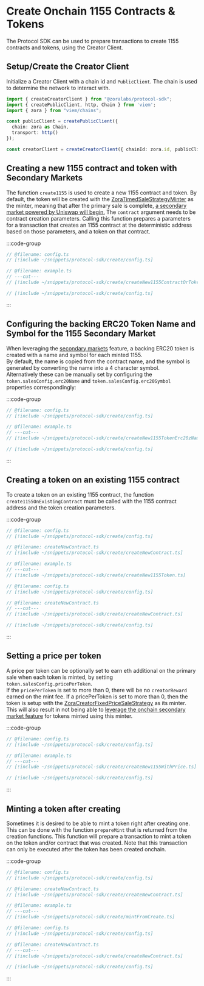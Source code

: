 # Create Onchain 1155 Contracts & Tokens

The Protocol SDK can be used to prepare transactions to create 1155 contracts and tokens, using the Creator Client.

## Setup/Create the Creator Client

Initialize a Creator Client with a chain id and `PublicClient`. The chain is used to determine the network to interact with.

```ts twoslash
import { createCreatorClient } from "@zoralabs/protocol-sdk";
import { createPublicClient, http, Chain } from 'viem';
import { zora } from "viem/chains";

const publicClient = createPublicClient({ 
  chain: zora as Chain, 
  transport: http() 
});

const creatorClient = createCreatorClient({ chainId: zora.id, publicClient });
```

## Creating a new 1155 contract and token with Secondary Markets

The function `create1155` is used to create a new 1155 contract and token. By default, the token will be created with the [ZoraTimedSaleStrategyMinter](https://github.com/ourzora/zora-protocol/blob/main/packages/erc20z/src/minter/ZoraTimedSaleStrategyImpl.sol)
as the minter, meaning that after the primary sale is complete, [a secondary market powered by Uniswap will begin.](https://support.zora.co/en/articles/2519873)
The `contract` argument needs to be contract creation parameters.  Calling this function prepares a parameters for a transaction
that creates an 1155 contract at the deterministic address based on those parameters, and a token on that contract.



:::code-group

```ts twoslash [example.ts]
// @filename: config.ts
// [!include ~/snippets/protocol-sdk/create/config.ts]

// @filename: example.ts
// ---cut---
// [!include ~/snippets/protocol-sdk/create/createNew1155ContractOrToken.ts]
```

```ts twoslash [config.ts]
// [!include ~/snippets/protocol-sdk/create/config.ts]
```

:::

## Configuring the backing ERC20 Token Name and Symbol for the 1155 Secondary Market

When leveraging the [secondary markets](https://support.zora.co/en/articles/2519873) feature, a backing ERC20 token is created with a name and symbol for each minted 1155.  
By default, the name is copied from the contract name, and the symbol is generated by converting the name into a 4 character symbol.  
Alternatively these can be manually set by configuring the `token.salesConfig.erc20Name` and `token.salesConfig.erc20Symbol` properties correspondingly:

:::code-group

```ts twoslash [example.ts]
// @filename: config.ts
// [!include ~/snippets/protocol-sdk/create/config.ts]

// @filename: example.ts
// ---cut---
// [!include ~/snippets/protocol-sdk/create/createNew1155TokenErc20zName.ts]
```

```ts twoslash [config.ts]
// [!include ~/snippets/protocol-sdk/create/config.ts]
```

:::


## Creating a token on an existing 1155 contract

To create a token on an existing 1155 contract, the function `create1155OnExistingContract` must be called
with the 1155 contract address and the token creation parameters.

:::code-group

```ts twoslash [example.ts]
// @filename: config.ts
// [!include ~/snippets/protocol-sdk/create/config.ts]

// @filename: createNewContract.ts
// [!include ~/snippets/protocol-sdk/create/createNewContract.ts]

// @filename: example.ts
// ---cut---
// [!include ~/snippets/protocol-sdk/create/createNew1155Token.ts]
```

```ts twoslash [createNewContract.ts]
// @filename: config.ts
// [!include ~/snippets/protocol-sdk/create/config.ts]

// @filename: createNewContract.ts
// ---cut---
// [!include ~/snippets/protocol-sdk/create/createNewContract.ts]
```

```ts twoslash [config.ts] filename="config.ts"
// [!include ~/snippets/protocol-sdk/create/config.ts]
```

:::

## Setting a price per token

A price per token can be optionally set to earn eth additional on the primary sale when each token is minted, by setting `token.salesConfig.pricePerToken`.  
If the `pricePerToken` is set to more than 0, there will be no `creatorReward` earned on the mint fee. If a pricePerToken is set to more than 0, then the token is setup with the [ZoraCreatorFixedPriceSaleStrategy](https://github.com/ourzora/zora-protocol/blob/main/packages/1155-contracts/src/minters/fixed-price/ZoraCreatorFixedPriceSaleStrategy.sol) as its minter.
This will also result in not being able to [leverage the onchain secondary market feature](https://support.zora.co/en/articles/2519873) for tokens minted using
this minter.

:::code-group

```ts twoslash [example.ts]
// @filename: config.ts
// [!include ~/snippets/protocol-sdk/create/config.ts]

// @filename: example.ts
// ---cut---
// [!include ~/snippets/protocol-sdk/create/createNew1155WithPrice.ts]
```

```ts twoslash [config.ts]
// [!include ~/snippets/protocol-sdk/create/config.ts]
```

:::

## Minting a token after creating

Sometimes it is desired to be able to mint a token right after creating one.  This can be done with the function `prepareMint`
that is returned from the creation functions.  This function will prepare a transaction to mint a token on the token and/or contract that was created.
Note that this transaction can only be executed after the token has been created onchain.

:::code-group

```ts twoslash [example.ts]
// @filename: config.ts
// [!include ~/snippets/protocol-sdk/create/config.ts]

// @filename: createNewContract.ts
// [!include ~/snippets/protocol-sdk/create/createNewContract.ts]

// @filename: example.ts
// ---cut---
// [!include ~/snippets/protocol-sdk/create/mintFromCreate.ts]
```

```ts twoslash [createNewContract.ts]
// @filename: config.ts
// [!include ~/snippets/protocol-sdk/create/config.ts]

// @filename: createNewContract.ts
// ---cut---
// [!include ~/snippets/protocol-sdk/create/createNewContract.ts]
```

```ts twoslash [config.ts]
// [!include ~/snippets/protocol-sdk/create/config.ts]
```

:::